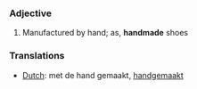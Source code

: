 ===Adjective===
#Manufactured by hand; as, '''handmade''' shoes
===Translations===
*[[Dutch]]: met de hand gemaakt, [[handgemaakt]]